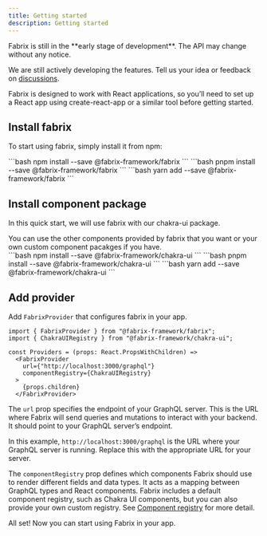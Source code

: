 ```yaml
---
title: Getting started
description: Getting started
---
```


<Aside type="caution">
Fabrix is still in the **early stage of development**.
The API may change without any notice.

We are still actively developing the features. Tell us your idea or feedback on [discussions](https://github.com/fabrix-framework/fabrix/discussions).
</Aside>

Fabrix is designed to work with React applications, so you’ll need to set up a React app using create-react-app or a similar tool before getting started.

## Install fabrix

To start using fabrix, simply install it from npm:

<Tabs>
<TabItem label="npm">
```bash
npm install --save @fabrix-framework/fabrix
```
</TabItem>
<TabItem label="pnpm">
```bash
pnpm install --save @fabrix-framework/fabrix
```
</TabItem>
<TabItem label="yarn">
```bash
yarn add --save @fabrix-framework/fabrix
```
</TabItem>
</Tabs>

## Install component package

In this quick start, we will use fabrix with our chakra-ui package.

<Aside>
You can use the other components provided by fabrix that you want or your own custom component pacakges if you have.
</Aside>

<Tabs>
<TabItem label="npm">
```bash
npm install --save @fabrix-framework/chakra-ui
```
</TabItem>
<TabItem label="pnpm">
```bash
pnpm install --save @fabrix-framework/chakra-ui
```
</TabItem>
<TabItem label="yarn">
```bash
yarn add --save @fabrix-framework/chakra-ui
```
</TabItem>
</Tabs>

## Add provider

Add `FabrixProvider` that configures fabrix in your app.

```tsx
import { FabrixProvider } from "@fabrix-framework/fabrix";
import { ChakraUIRegistry } from "@fabrix-framework/chakra-ui";

const Providers = (props: React.PropsWithChildren) =>
  <FabrixProvider
    url={"http://localhost:3000/graphql"}
    componentRegistry={ChakraUIRegistry}
  >
    {props.children}
  </FabrixProvider>
```

The `url` prop specifies the endpoint of your GraphQL server. This is the URL where Fabrix will send queries and mutations to interact with your backend. It should point to your GraphQL server’s endpoint. 

In this example, `http://localhost:3000/graphql` is the URL where your GraphQL server is running. Replace this with the appropriate URL for your server.

The `componentRegistry` prop defines which components Fabrix should use to render different fields and data types. It acts as a mapping between GraphQL types and React components. Fabrix includes a default component registry, such as Chakra UI components, but you can also provide your own custom registry. See [Component registry](/docs/guides/component-registry) for more detail.

All set! Now you can start using Fabrix in your app.
